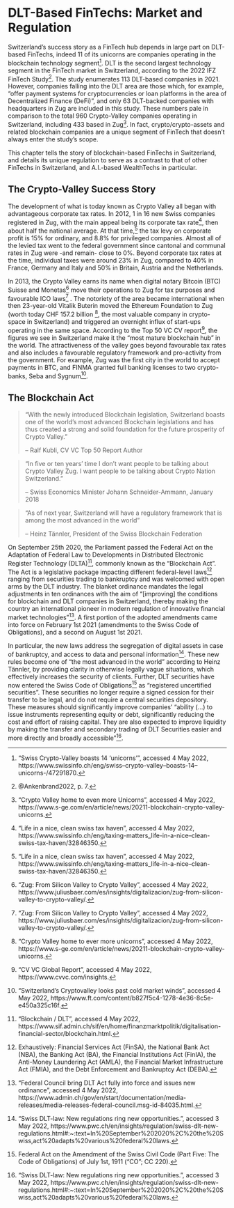 # DLT-Based FinTechs: Market and Regulation

Switzerland’s success story as a FinTech hub depends in large part on DLT-based FinTechs, indeed 11 of its unicorns are companies operating in the blockchain technology segment^[“Swiss Crypto-Valley boasts 14 ‘unicorns’”, accessed 4 May 2022, https://www.swissinfo.ch/eng/swiss--crypto-valley--boasts-14--unicorns-/47291870.]. DLT is the second largest technology segment in the FinTech market in Switzerland, according to the 2022 IFZ FinTech Study^[@Ankenbrand2022, p. 7.]. The study enumerates 113 DLT-based companies in 2021. However, companies falling into the DLT area are those which, for example, “offer payment systems for cryptocurrencies or loan platforms in the area of Decentralized Finance (DeFi)”, and only 63 DLT-backed companies with headquarters in Zug are included in this study. These numbers pale in comparison to the total 960 Crypto-Valley companies operating in Switzerland, including 433 based in Zug^[“Crypto Valley home to even more Unicorns”, accessed 4 May 2022, https://www.s-ge.com/en/article/news/20211-blockchain-crypto-valley-unicorns.]. In fact, crypto/crypto-assets and related blockchain companies are a unique segment of FinTech that doesn’t always enter the study’s scope.

This chapter tells the story of blockchain-based FinTechs in Switzerland, and details its unique regulation to serve as a contrast to that of other FinTechs in Switzerland, and A.I.-based WealthTechs in particular.

## The Crypto-Valley Success Story 

The development of what is today known as Crypto Valley all began with advantageous corporate tax rates. In 2012, 1 in 16 new Swiss companies registered in Zug, with the main appeal being its corporate tax rate^[“Life in a nice, clean swiss tax haven”, accessed 4 May 2022, https://www.swissinfo.ch/eng/taxing-matters_life-in-a-nice--clean-swiss-tax-haven/32846350.], then about half the national average. At that time,^[“Life in a nice, clean swiss tax haven”, accessed 4 May 2022, https://www.swissinfo.ch/eng/taxing-matters_life-in-a-nice--clean-swiss-tax-haven/32846350.]  the tax levy on corporate profit is 15% for ordinary, and 8.8% for privileged companies. Almost all of the levied tax went to the federal government since cantonal and communal rates in Zug were -and remain- close to 0%. Beyond corporate tax rates at the time, individual taxes were around 23% in Zug, compared to 40% in France, Germany and Italy and 50% in Britain, Austria and the Netherlands.

In 2013, the Crypto Valley earns its name when digital notary Bitcoin (BTC) Suisse and Monetas^[“Zug: From Silicon Valley to Crypto Valley”, accessed 4 May 2022, https://www.juliusbaer.com/es/insights/digitalizacion/zug-from-silicon-valley-to-crypto-valley/.] move their operations to Zug for tax purposes and favourable ICO laws^[“Zug: From Silicon Valley to Crypto Valley”, accessed 4 May 2022, https://www.juliusbaer.com/es/insights/digitalizacion/zug-from-silicon-valley-to-crypto-valley/.] . The notoriety of the area became international when then 23-year-old Vitalik Buterin moved the Ethereum Foundation to Zug (worth today CHF 157.2 billion ^[“Crypto Valley home to ever more unicorns”, accessed 4 May 2022, https://www.s-ge.com/en/article/news/20211-blockchain-crypto-valley-unicorns.], the most valuable company in crypto-space in Switzerland) and triggered an overnight influx of start-ups operating in the same space. According to the Top 50 VC CV report^[“CV VC Global Report”, accessed 4 May 2022, https://www.cvvc.com/insights.], the figures we see in Switzerland make it the “most mature blockchain hub” in the world. The attractiveness of the valley goes beyond favourable tax rates and also includes a favourable regulatory framework and pro-activity from the government. For example, Zug was the first city in the world to accept payments in BTC, and FINMA granted full banking licenses to two crypto-banks, Seba and Sygnum^[“Switzerland’s Cryptovalley looks past cold market winds”, accessed 4 May 2022,  https://www.ft.com/content/b827f5c4-1278-4e36-8c5e-e450a325c16f.]. 

## The Blockchain Act

> "With the newly introduced Blockchain legislation, Switzerland boasts one of the world's most advanced Blockchain legislations and has thus created a strong and solid foundation for the future prosperity of Crypto Valley.”
>
> -- Ralf Kubli, CV VC Top 50 Report Author

> “In five or ten years’ time I don’t want people to be talking about Crypto Valley Zug. I want people to be talking about Crypto Nation Switzerland.” 
>
> -- Swiss Economics Minister Johann Schneider-Ammann, January 2018

> “As of next year, Switzerland will have a regulatory framework that is among the most advanced in the world”
>
> -- Heinz Tännler, President of the Swiss Blockchain Federation 

On September 25th 2020, the Parliament passed the Federal Act on the Adaptation of Federal Law to Developments in Distributed Electronic Register Technology (DLTA)^[“Blockchain / DLT”, accessed 4 May 2022, https://www.sif.admin.ch/sif/en/home/finanzmarktpolitik/digitalisation-financial-sector/blockchain.html.], commonly known as the “Blockchain Act”. The Act is a legislative package impacting different federal-level laws^[Exhaustively: Financial Services Act (FinSA), the National Bank Act (NBA), the Banking Act (BA), the Financial Institutions Act (FinIA), the Anti-Money Laundering Act (AMLA), the Financial Market Infrastructure Act (FMIA), and the Debt Enforcement and Bankruptcy Act (DEBA).] ranging from securities trading to bankruptcy and was welcomed with open arms by the DLT industry. The blanket ordinance mandates the legal adjustments in ten ordinances with the aim of “[improving] the conditions for blockchain and DLT companies in Switzerland, thereby making the country an international pioneer in modern regulation of innovative financial market technologies”^[“Federal Council bring DLT Act fully into force and issues new ordinance”, accessed 4 May 2022, https://www.admin.ch/gov/en/start/documentation/media-releases/media-releases-federal-council.msg-id-84035.html.]. A first portion of the adopted amendments came into force on February 1st 2021 (amendments to the Swiss Code of Obligations), and a second on August 1st 2021. 

In particular, the new laws address the segregation of digital assets in case of bankruptcy, and access to data and personal information^[“Swiss DLT-law: New regulations ring new opportunities.”, accessed 3 May 2022, https://www.pwc.ch/en/insights/regulation/swiss-dlt-new-regulations.html#:~:text=In%20September%202020%2C%20the%20Swiss,act%20adapts%20various%20federal%20laws.]. These new rules become one of “the most advanced in the world” according to Heinz Tännler, by providing clarity in otherwise legally vague situations, which effectively increases the security of clients. Further, DLT securities have now entered the Swiss Code of Obligations^[Federal Act on the Amendment of the Swiss Civil Code (Part Five: The Code of Obligations) of July 1st, 1911 (“CO”; CC 220).] as “registered uncertified securities”. These securities no longer require a signed cession for their transfer to be legal, and do not require a central securities depository. These measures should significantly improve companies’ “ability (...) to issue instruments representing equity or debt, significantly reducing the cost and effort of raising capital.  They are also expected to improve liquidity by making the transfer and secondary trading of DLT Securities easier and more directly and broadly accessible”^[“Swiss DLT-law: New regulations ring new opportunities.”, accessed 3 May 2022, https://www.pwc.ch/en/insights/regulation/swiss-dlt-new-regulations.html#:~:text=In%20September%202020%2C%20the%20Swiss,act%20adapts%20various%20federal%20laws.].






